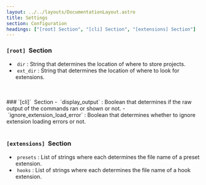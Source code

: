 ```yaml
---
layout: ../../layouts/DocumentationLayout.astro
title: Settings
section: Configuration
headings: ["[root] Section", "[cli] Section", "[extensions] Section"]
---
```


### `[root]`&nbsp; Section
- &nbsp;`dir`&nbsp;: String that determines the location of where to store projects.
- &nbsp;`ext_dir`&nbsp;: String that determines the location of where to look for extensions.
<br />
<br />
### `[cli]`&nbsp; Section
- &nbsp;`display_output`&nbsp;: Boolean that determines if the raw output of the commands ran or shown or not.
- &nbsp;`ignore_extension_load_error`&nbsp;: Boolean that determines whether to ignore extension loading errors or not.
<br />
<br />

### `[extensions]`&nbsp; Section
- &nbsp;`presets`&nbsp;: List of strings where each determines the file name of a preset extension.
- &nbsp;`hooks`&nbsp;: List of strings where each determines the file name of a hook extension.
<br />
<br />